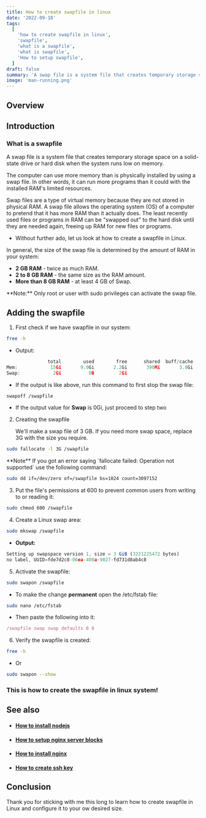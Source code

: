 ```yaml
---
title: How to create swapfile in linux
date: '2022-09-18'
tags:
  [
    'how to create swapfile in linux',
    'swapfile',
    'what is a swapfile',
    'what is swapfile',
    'How to setup swapfile',
  ]
draft: false
summary: 'A swap file is a system file that creates temporary storage space on a solid-state drive or hard disk when the system runs low on memory.'
image: 'man-running.png'
---
```



<ImageComponent
  src="/static/images/man-running.png"
  width="65%"
  height="65%"
  alt="man running illustration"
/>

## Overview

<TOCInline toc={props.toc} exclude="Overview" toHeading={2} />

## Introduction

### What is a swapfile

A swap file is a system file that creates temporary storage space on a solid-state drive or hard disk when the system runs low on memory.

The computer can use more memory than is physically installed by using a swap file. In other words, it can run more programs than it could with the installed RAM's limited resources.

Swap files are a type of virtual memory because they are not stored in physical RAM. A swap file allows the operating system (OS) of a computer to pretend that it has more RAM than it actually does. The least recently used files or programs in RAM can be "swapped out" to the hard disk until they are needed again, freeing up RAM for new files or programs.

- Without further ado, let us look at how to create a swapfile in Linux.

In general, the size of the swap file is determined by the amount of RAM in your system:

- **2 GB RAM** - twice as much RAM.
- **2 to 8 GB RAM** - the same size as the RAM amount.
- **More than 8 GB RAM** - at least 4 GB of Swap.

<Note type="warning">
  **Note:** Only root or user with sudo privileges can activate the swap file.
</Note>

<GoogleHorizontalAdUnit path="create-swapfile" />

## Adding the swapfile

1. First check if we have swapfile in our system:

```bash
free -h
```

- Output:

```js
               total        used        free      shared  buff/cache   available
Mem:            15Gi       9.0Gi       2.2Gi       390Mi       3.8Gi       5.3Gi
Swap:            2Gi          0B         2Gi

```

- If the output is like above, run this command to first stop the swap file:

```bash
swapoff /swapfile
```

- If the output value for **Swap** is 0Gi, just proceed to step two

2. Creating the swapfile

   We'll make a swap file of 3 GB. If you need more swap space, replace 3G with the size you require.

```bash
sudo fallocate -l 3G /swapfile
```

<Note>
  **Note** If you got an error saying `fallocate failed: Operation not supported` use the following command:

```bash
sudo dd if=/dev/zero of=/swapfile bs=1024 count=3097152
```

</Note>

3. Put the file's permissions at 600 to prevent common users from writing to or reading it:

```bash
sudo chmod 600 /swapfile
```

4. Create a Linux swap area:

```bash
sudo mkswap /swapfile
```

- **Output:**

```js
Setting up swapspace version 1, size = 3 GiB (3221225472 bytes)
no label, UUID=fde7d2c8-06ea-400a-9027-fd731d8ab4c8
```

5. Activate the swapfile:

```bash
sudo swapon /swapfile
```

- To make the change **permanent** open the /etc/fstab file:

```bash
sudo nano /etc/fstab
```

- Then paste the following into it:

```js
/swapfile swap swap defaults 0 0
```

6. Verify the swapfile is created:

```bash
free -h
```

- Or

```bash
sudo swapon --show
```

### This is how to create the swapfile in linux system!

## See also

- #### [How to install nodejs](how-to-install-nodejs)

- #### [How to setup nginx server blocks](nginx-server-block)

- #### [How to install nginx](how-to-install-nginx)

- #### [How to create ssh key](how-to-create-ssh-key)

## Conclusion

Thank you for sticking with me this long to learn how to create swapfile in Linux and configure it to your ow desired size.
